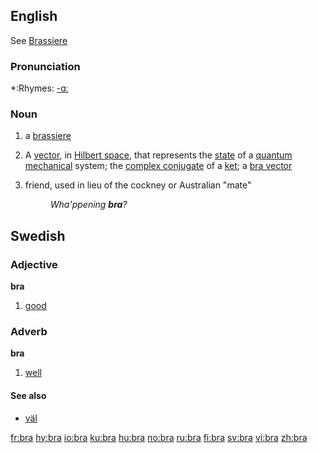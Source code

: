 ==English==
See [[Brassiere]]

===Pronunciation===
*:Rhymes: [[Rhymes:English:-ɑː|-ɑː]]

===Noun===
{{en-noun}}

# a [[brassiere]]
#{{physics}} A [[vector]], in [[Hilbert space]], that represents the [[state]] of a [[quantum mechanical]] system; the [[complex conjugate]] of a [[ket]]; a [[bra vector]]
# {{slang}} friend, used in lieu of the cockney or Australian "mate"
#: ''Wha'ppening '''bra'''?''

==Swedish==
{{sv-adj-irreg|bra|bra|bra|bra|bra|bättre|bäste|bästa|bästa|bäst}}
===Adjective===
'''bra''' {{IPA|brɑ:}}

# [[good]]

===Adverb===
'''bra'''
#[[well]]

====See also====
*[[väl]]

[[fr:bra]]
[[hy:bra]]
[[io:bra]]
[[ku:bra]]
[[hu:bra]]
[[no:bra]]
[[ru:bra]]
[[fi:bra]]
[[sv:bra]]
[[vi:bra]]
[[zh:bra]]